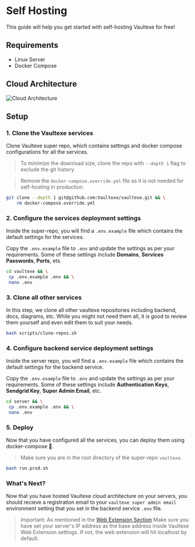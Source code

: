 # Self Hosting

This guide will help you get started with self-hosting Vaultexe for free!

## Requirements

- Linux Server
- Docker Compose

## Cloud Architecture

![Cloud Architecture](../public/cloud.drawio.png)

## Setup

### 1. Clone the Vaultexe services

Clone Vaultexe super repo, which contains settings and docker compose configurations for all the services.

> To minimize the download size, clone the repo with `--depth 1` flag to exclude the git history.

> Remove the `docker-compose.override.yml` file as it is not needed for self-hosting in production.

```bash
git clone --depth 1 git@github.com:Vaultexe/vaultexe.git && \
    rm docker-compose.override.yml
```

### 2. Configure the services deployment settings

Inside the super-repo, you will find a `.env.example` file which contains the default settings for the services.

Copy the `.env.example` file to `.env` and update the settings as per your requirements. Some of these settings include **Domains**, **Services Passwords**, **Ports**, ets.

```bash
cd vaultexe && \
 cp .env.example .env && \
 nano .env
```

### 3. Clone all other services

In this step, we clone all other vaultexe repositories including backend, docs, diagrams, etc. While you might not need them all, it is good to review them yourself and even edit them to suit your needs.

```bash
bash scripts/clone-repos.sh
```

### 4. Configure backend service deployment settings

Inside the server repo, you will find a `.env.example` file which contains the default settings for the backend service.

Copy the `.env.example` file to `.env` and update the settings as per your requirements. Some of these settings include **Authentication Keys**, **Sendgrid Key**, **Super Admin Email**, etc.

```bash
cd server && \
 cp .env.example .env && \
 nano .env
```

### 5. Deploy

Now that you have configured all the services, you can deploy them using docker-compose 🥳.

> Make sure you are in the root directory of the super-repo `vaultexe`.

```bash
bash run.prod.sh
```

### What's Next?

Now that you have hosted Vaultexe cloud architecture on your servers, you should recieve a registration email to your `vaultexe super admin email` environment setting that you set in the backend service `.env` file.

> Important: As mentioned in the [Web Extension Section](/web-extension)
> Make sure you have set your server's IP address as the base address inside Vaultexe Web Extension settings.
> If not, the web extension will hit localhost by default.
